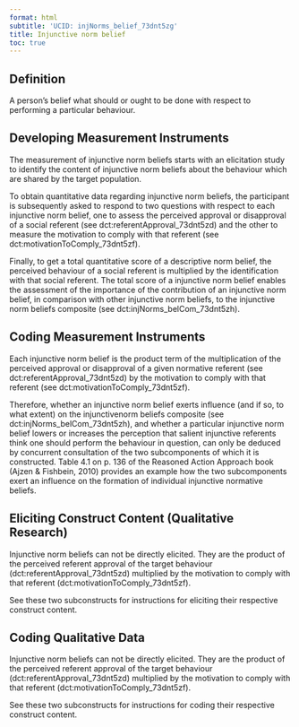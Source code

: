 ```yaml
---
format: html
subtitle: 'UCID: injNorms_belief_73dnt5zg'
title: Injunctive norm belief
toc: true
---
```


## Definition


A person's belief what should or ought to be done with respect to performing a particular behaviour.

## Developing Measurement Instruments

The measurement of injunctive norm beliefs starts with an elicitation study to identify the content of injunctive norm beliefs about the behaviour which are shared by the target population. 

To obtain quantitative data regarding injunctive norm beliefs, the participant is subsequently asked to respond to two questions with respect to each injunctive norm belief, one to assess the perceived approval or disapproval of a social referent (see dct:referentApproval_73dnt5zd) and the other to measure  the motivation to comply with that referent (see dct:motivationToComply_73dnt5zf). 

Finally, to get a total quantitative score of a descriptive norm belief, the perceived behaviour of a social referent is multiplied by the identification with that social referent. The total score of a injunctive norm belief enables the assessment of the importance of the contribution of an injunctive norm belief, in comparison with other injunctive norm beliefs, to the injunctive norm beliefs composite (see dct:injNorms_belCom_73dnt5zh). 
            

## Coding Measurement Instruments

Each injunctive norm belief is the product term of the multiplication of the perceived approval or disapproval of a given normative referent (see dct:referentApproval_73dnt5zd) by the motivation to comply with that referent  (see dct:motivationToComply_73dnt5zf).  

Therefore, whether an injunctive norm belief exerts influence (and if so, to what extent) on the injunctivenorm beliefs composite (see dct:injNorms_belCom_73dnt5zh), and whether a particular injunctive norm belief lowers or increases the perception that salient injunctive referents think one should perform the behaviour in question, can only be deduced by concurrent consultation of the two subcomponents of which it is constructed. Table 4.1 on p. 136 of the Reasoned Action Approach book (Ajzen & Fishbein, 2010) provides an example how the two subcomponents exert an influence on the formation of individual injunctive normative beliefs.


## Eliciting Construct Content (Qualitative Research)

Injunctive norm beliefs can not be directly elicited. They are the product of  the perceived referent approval of the target behaviour (dct:referentApproval_73dnt5zd) multiplied by the motivation to comply with that referent (dct:motivationToComply_73dnt5zf). 

See these two subconstructs for instructions for eliciting their respective construct content.


## Coding Qualitative Data

Injunctive norm beliefs can not be directly elicited. They are the product of  the perceived referent approval of the target behaviour (dct:referentApproval_73dnt5zd) multiplied by the motivation to comply with that referent (dct:motivationToComply_73dnt5zf). 

See these two subconstructs for instructions for coding their respective construct content.


